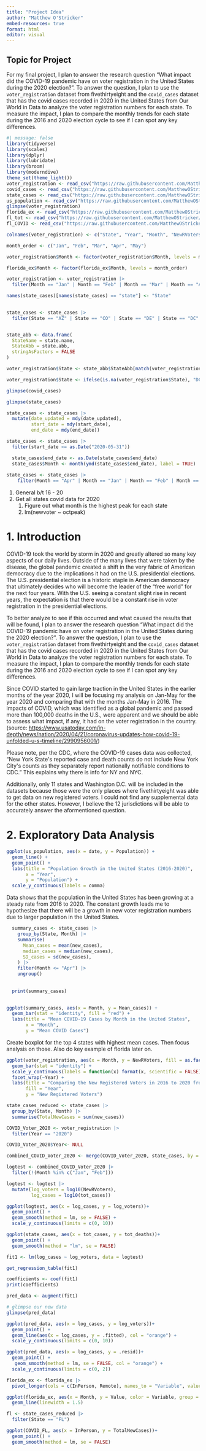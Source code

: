 ```yaml
---
title: "Project Idea"
author: "Matthew O'Stricker"
embed-resources: true
format: html
editor: visual
---
```


## Topic for Project

For my final project, I plan to answer the research question "What impact did the COVID-19 pandemic have on voter registration in the United States during the 2020 election?". To answer the question, I plan to use the `voter_registration` dataset from fivethirtyeight and the `covid_cases` dataset that has the covid cases recorded in 2020 in the United States from Our World in Data to analyze the voter registration numbers for each state. To measure the impact, I plan to compare the monthly trends for each state during the 2016 and 2020 election cycle to see if I can spot any key differences.

```r
#| message: false
library(tidyverse)
library(scales)
library(dplyr)
library(lubridate)
library(broom)
library(moderndive)
theme_set(theme_light())
voter_registration <- read_csv("https://raw.githubusercontent.com/MatthewOStricker/soc223/main/new-voter-registrations.csv")
covid_cases <- read_csv("https://raw.githubusercontent.com/MatthewOStricker/soc223/main/covid-cases.csv")
state_cases <- read_csv("https://raw.githubusercontent.com/MatthewOStricker/soc223/main/Weekly_United_States_COVID-19_Cases_and_Deaths_by_State_-_ARCHIVED_20231109.csv")
us_population <- read_csv("https://raw.githubusercontent.com/MatthewOStricker/soc223/main/united-states-population.csv")
glimpse(voter_registration)
florida_ex <- read_csv("https://raw.githubusercontent.com/MatthewOStricker/soc223/main/Type%20of%20Registration.csv")
fl_tot <- read_csv("https://raw.githubusercontent.com/MatthewOStricker/soc223/main/Voter%20Registration%20Applications%20Received%20by%20Source%20and%20County%202020%20total.csv")
fl_COVID <- read_csv("https://raw.githubusercontent.com/MatthewOStricker/soc223/main/FLCovid20.csv")

colnames(voter_registration) <- c("State", "Year", "Month", "NewRVoters")

month_order <- c("Jan", "Feb", "Mar", "Apr", "May")

voter_registration$Month <- factor(voter_registration$Month, levels = month_order)

florida_ex$Month <- factor(florida_ex$Month, levels = month_order)

voter_registration <- voter_registration |>
  filter(Month == "Jan" | Month == "Feb" | Month == "Mar" | Month == "Apr" ) 

names(state_cases)[names(state_cases) == "state"] <- "State"

  
state_cases <- state_cases |>
  filter(State == "AZ" | State == "CO" | State == "DE" | State == "DC" | State == "CA" | State == "DC"| State == "FL"| State == "GA"| State == "IL"| State == "MD"| State == "NC"| State == "TX"| State == "VA")


state_abb <- data.frame(
  StateName = state.name,
  StateAbb = state.abb,
  stringAsFactors = FALSE
)

voter_registration$State <- state_abb$StateAbb[match(voter_registration$State, state_abb$StateName)]

voter_registration$State <- ifelse(is.na(voter_registration$State), "DC", voter_registration$State)
```

```r
glimpse(covid_cases)
```

```r
glimpse(state_cases)
```

```r
state_cases <- state_cases |>
  mutate(date_updated = mdy(date_updated), 
         start_date = mdy(start_date), 
         end_date = mdy(end_date))
```

```r
state_cases <- state_cases |>
  filter(start_date <= as.Date("2020-05-31"))

  state_cases$end_date <- as.Date(state_cases$end_date)
  state_cases$Month <- month(ymd(state_cases$end_date), label = TRUE) 
  
state_cases <- state_cases |>
    filter(Month == "Apr" | Month == "Jan" | Month == "Feb" | Month == "Mar")
```

1.  General b/t 16 - 20
2.  Get all states covid data for 2020
    1.  Figure out what month is the highest peak for each state
    2.  lm(newvoter \~ octpeak)

# 1. Introduction

COVID-19 took the world by storm in 2020 and greatly altered so many key aspects of our daily lives. Outside of the many lives that were taken by the disease, the global pandemic created a shift in the very fabric of American democracy due to the implications it had on the U.S. presidential elections. The U.S. presidential election is a historic staple in American democracy that ultimately decides who will become the leader of the "free world" for the next four years. With the U.S. seeing a constant slight rise in recent years, the expectation is that there would be a constant rise in voter registration in the presidential elections.

To better analyze to see if this occurred and what caused the results that will be found, I plan to answer the research question "What impact did the COVID-19 pandemic have on voter registration in the United States during the 2020 election?". To answer the question, I plan to use the `voter_registration` dataset from fivethirtyeight and the `covid_cases` dataset that has the covid cases recorded in 2020 in the United States from Our World in Data to analyze the voter registration numbers for each state. To measure the impact, I plan to compare the monthly trends for each state during the 2016 and 2020 election cycle to see if I can spot any key differences.

Since COVID started to gain large traction in the United States in the earlier months of the year 2020, I will be focusing my analysis on Jan-May for the year 2020 and comparing that with the months Jan-May in 2016. The impacts of COVID, which was identified as a global pandemic and passed more than 100,000 deaths in the U.S., were apparent and we should be able to assess what impact, if any, it had on the voter registration in the country. (source: <https://www.usatoday.com/in-depth/news/nation/2020/04/21/coronavirus-updates-how-covid-19-unfolded-u-s-timeline/2990956001/>)

Please note, per the CDC, where the COVID-19 cases data was collected, "New York State\'s reported case and death counts do not include New York City\'s counts as they separately report nationally notifiable conditions to CDC." This explains why there is info for NY and NYC.

Additionally, only 11 states and Washington D.C. will be included in the datasets because those were the only places where fivethirtyeight was able to get data on new registered voters. I could not find any supplemental data for the other states. However, I believe the 12 jurisdictions will be able to accurately answer the aformentioned question.

# 2.  Exploratory Data Analysis

```r
ggplot(us_population, aes(x = date, y = Population)) +
  geom_line() +
  geom_point() +
  labs(title = "Population Growth in the United States (2016-2020)",
       x = "Year",
       y = "Population") +
  scale_y_continuous(labels = comma)
```

Data shows that the population in the United States has been growing at a steady rate from 2016 to 2020. The constant growth leads me to hypothesize that there will be a growth in new voter registration numbers due to larger population in the United States.

```r
  summary_cases <- state_cases |>
    group_by(State, Month) |>
    summarise(
      Mean_cases = mean(new_cases),
      median_cases = median(new_cases),
      SD_cases = sd(new_cases),
    ) |>
    filter(Month <= "Apr") |>
    ungroup()
  
  
  print(summary_cases)
  
```

```r

ggplot(summary_cases, aes(x = Month, y = Mean_cases)) +
  geom_bar(stat = "identity", fill = "red") +
  labs(title = "Mean COVID-19 Cases by Month in the United States",
       x = "Month",
       y = "Mean COVID Cases") 
```

Create boxplot for the top 4 states with highest mean cases. Then focus analysis on those. Also do key example of florida later on.

```r
ggplot(voter_registration, aes(x = Month, y = NewRVoters, fill = as.factor(Year)))+
  geom_bar(stat = "identity") +
  scale_y_continuous(labels = function(x) format(x, scientific = FALSE)) +
  facet_wrap(~Year) +
  labs(title = "Comparing the New Registered Voters in 2016 to 2020 from Jan-May",
       fill = "Year",
       y = "New Registered Voters")
```

```r
state_cases_reduced <- state_cases |>
  group_by(State, Month) |>
  summarise(TotalNewCases = sum(new_cases))
```

```r
COVID_Voter_2020 <- voter_registration |>
  filter(Year == "2020") 

COVID_Voter_2020$Year<- NULL

combined_COVID_Voter_2020 <- merge(COVID_Voter_2020, state_cases, by = c("State", "Month"), all = TRUE)

logtest <- combined_COVID_Voter_2020 |>
  filter(!(Month %in% c("Jan", "Feb")))

logtest <- logtest |>
  mutate(log_voters = log10(NewRVoters), 
         log_cases = log10(tot_cases)) 

ggplot(logtest, aes(x = log_cases, y = log_voters))+
  geom_point() +
  geom_smooth(method = lm, se = FALSE) +
  scale_y_continuous(limits = c(0, 10))
```

```r
ggplot(state_cases, aes(x = tot_cases, y = tot_deaths))+
  geom_point() +
  geom_smooth(method = "lm", se = FALSE)
```

```r
fit1 <- lm(log_cases ~ log_voters, data = logtest) 

get_regression_table(fit1)
```

```r
coefficients <- coef(fit1)
print(coefficients)
```

```r
pred_data <- augment(fit1)

# glimpse our new data 
glimpse(pred_data)
```

```r
ggplot(pred_data, aes(x = log_cases, y = log_voters))+
  geom_point() +
  geom_line(aes(x = log_cases, y = .fitted), col = "orange") +
  scale_y_continuous(limits = c(0, 10))
```

```r
ggplot(pred_data, aes(x = log_cases, y = .resid))+
  geom_point() +
   geom_smooth(method = lm, se = FALSE, col = "orange") +
  scale_y_continuous(limits = c(0, 2))
```

```r
florida_ex <- florida_ex |>
  pivot_longer(cols = c(InPerson, Remote), names_to = "Variable", values_to = "Value")

ggplot(florida_ex, aes(x = Month, y = Value, color = Variable, group = Variable)) +
  geom_line(linewidth = 1.5)
```

```r
fl <- state_cases_reduced |>
  filter(State == "FL")

ggplot(COVID_FL, aes(x = InPerson, y = TotalNewCases))+
  geom_point() +
  geom_smooth(method = lm, se = FALSE)
  


```
